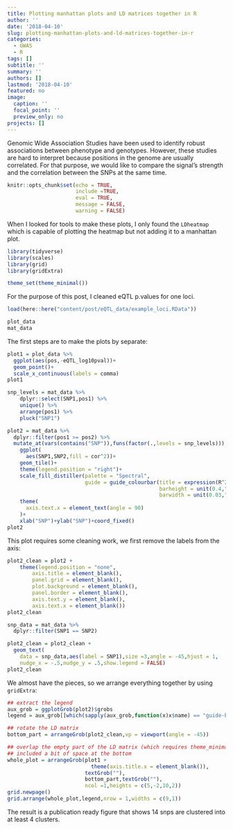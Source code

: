 ```yaml
---
title: Plotting manhattan plots and LD matrices together in R
author: ''
date: '2018-04-10'
slug: plotting-manhattan-plots-and-ld-matrices-together-in-r
categories:
  - GWAS
  - R
tags: []
subtitle: ''
summary: ''
authors: []
lastmod: '2018-04-10'
featured: no
image:
  caption: ''
  focal_point: ''
  preview_only: no
projects: []
---
```




Genomic Wide Association Studies have been used to identify robust associations between phenotype and genotypes. However, these studies are hard to interpret because positions in the genome are usually correlated. For that purpose, we would like to compare the signal's strength and the correlation between the SNPs at the same time.

```r

knitr::opts_chunk$set(echo = TRUE,
                      include =TRUE,
                      eval = TRUE,
                      message = FALSE,
                      warning = FALSE)

```

When I looked for tools to make these plots, I only found the `LDheatmap` which is capable of plotting the heatmap but not adding it to a manhattan plot. 

```r

library(tidyverse)
library(scales)
library(grid)
library(gridExtra)

theme_set(theme_minimal())
```

For the purpose of this post, I cleaned eQTL p.values for one loci.

```r

load(here::here("content/post/eQTL_data/example_loci.RData"))
```

```r
plot_data
mat_data
```

The first steps are to make the plots by separate:

```r
plot1 = plot_data %>% 
  ggplot(aes(pos,-eQTL_log10pval))+
  geom_point()+
  scale_x_continuous(labels = comma)
plot1
```

```r

snp_levels = mat_data %>% 
    dplyr::select(SNP1,pos1) %>% 
    unique() %>% 
    arrange(pos1) %>% 
    pluck("SNP1")

plot2 = mat_data %>% 
  dplyr::filter(pos1 >= pos2) %>% 
  mutate_at(vars(contains("SNP")),funs(factor(.,levels = snp_levels))) %>% 
    ggplot(
      aes(SNP1,SNP2,fill = cor^2))+
    geom_tile()+
    theme(legend.position = "right")+
    scale_fill_distiller(palette = "Spectral",
                         guide = guide_colourbar(title = expression(R^2),
                                                 barheight = unit(0.4,"npc"),
                                                 barwidth = unit(0.03,"npc")))+
    theme(
      axis.text.x = element_text(angle = 90)
    )+
    xlab("SNP")+ylab("SNP")+coord_fixed()
plot2
```

This plot requires some cleaning work, we first remove the labels from the axis:

```r

plot2_clean = plot2 +
    theme(legend.position = "none",
        axis.title = element_blank(),
        panel.grid = element_blank(),
        plot.background = element_blank(),
        panel.border = element_blank(),
        axis.text.y = element_blank(),
        axis.text.x = element_blank())
plot2_clean

snp_data = mat_data %>% 
  dplyr::filter(SNP1 == SNP2)

plot2_clean = plot2_clean +
  geom_text(
    data = snp_data,aes(label = SNP1),size =3,angle = -45,hjust = 1,
    nudge_x = -.5,nudge_y = .5,show.legend = FALSE)
plot2_clean

```

We almost have the pieces, so we arrange everything together by using `gridExtra`:

```r

## extract the legend
aux_grob = ggplotGrob(plot2)$grobs
legend = aux_grob[[which(sapply(aux_grob,function(x)x$name) == "guide-box")]]

## rotate the LD matrix
bottom_part = arrangeGrob(plot2_clean,vp = viewport(angle = -45)) 

## overlap the empty part of the LD matrix (which requires theme_minimal) and
## included a bit of space at the bottom
whole_plot = arrangeGrob(plot1 +
                           theme(axis.title.x = element_blank()),
                         textGrob(""),
                         bottom_part,textGrob(""),
                         ncol =1,heights = c(5,-2,10,2))
grid.newpage()
grid.arrange(whole_plot,legend,nrow = 1,widths = c(9,1)) 

```

The result is a publication ready figure that shows 14 snps are clustered into at least 4 clusters.






